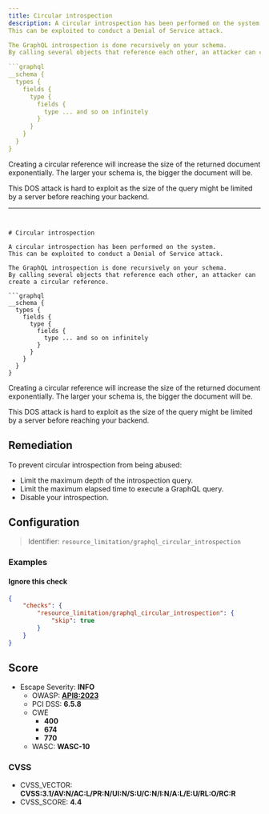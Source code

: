 ```yaml
---
title: Circular introspection
description: A circular introspection has been performed on the system.
This can be exploited to conduct a Denial of Service attack.

The GraphQL introspection is done recursively on your schema.
By calling several objects that reference each other, an attacker can create a circular reference.

```graphql
__schema {
  types {
    fields {
      type {
        fields {
          type ... and so on infinitely
        }
      }
    }
  }
}
```

Creating a circular reference will increase the size of the returned document exponentially.
The larger your schema is, the bigger the document will be.

This DOS attack is hard to exploit as the size of the query might be limited by a server before reaching your backend.

---
```


# Circular introspection

A circular introspection has been performed on the system.
This can be exploited to conduct a Denial of Service attack.

The GraphQL introspection is done recursively on your schema.
By calling several objects that reference each other, an attacker can create a circular reference.

```graphql
__schema {
  types {
    fields {
      type {
        fields {
          type ... and so on infinitely
        }
      }
    }
  }
}
```

Creating a circular reference will increase the size of the returned document exponentially.
The larger your schema is, the bigger the document will be.

This DOS attack is hard to exploit as the size of the query might be limited by a server before reaching your backend.


## Remediation

To prevent circular introspection from being abused:
- Limit the maximum depth of the introspection query.
- Limit the maximum elapsed time to execute a GraphQL query.
- Disable your introspection.



## Configuration

> Identifier: `resource_limitation/graphql_circular_introspection`



### Examples



#### Ignore this check

```json
{
    "checks": {
        "resource_limitation/graphql_circular_introspection": {
            "skip": true
        }
    }
}
```




## Score

- Escape Severity: **<span className="info-severityom">INFO</span>**
  - OWASP: **[API8:2023](https://github.com/OWASP/API-Security/blob/master/editions/2023/en/0xa8-security-misconfiguration.md)**
  - PCI DSS: **6.5.8**
  - CWE
    - **400**
    - **674**
    - **770**
  - WASC: **WASC-10**
  
  

### CVSS

- CVSS_VECTOR: **CVSS:3.1/AV:N/AC:L/PR:N/UI:N/S:U/C:N/I:N/A:L/E:U/RL:O/RC:R**
- CVSS_SCORE: **4.4**

